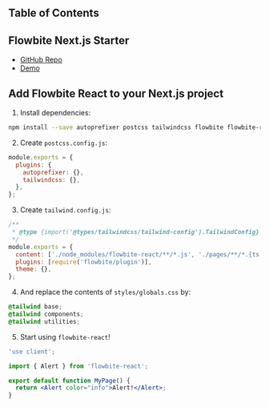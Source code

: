## Table of Contents

## Flowbite Next.js Starter

- [GitHub Repo](https://github.com/tulupinc/flowbite-next-starter)
- [Demo](https://flowbite-next-starter.vercel.app/)

## Add Flowbite React to your Next.js project

1. Install dependencies:

```bash
npm install --save autoprefixer postcss tailwindcss flowbite flowbite-react
```

2. Create `postcss.config.js`:

```javascript
module.exports = {
  plugins: {
    autoprefixer: {},
    tailwindcss: {},
  },
};
```

3. Create `tailwind.config.js`:

```javascript
/**
 * @type {import('@types/tailwindcss/tailwind-config').TailwindConfig}
 */
module.exports = {
  content: ['./node_modules/flowbite-react/**/*.js', './pages/**/*.{ts,tsx}', './public/**/*.html'],
  plugins: [require('flowbite/plugin')],
  theme: {},
};
```

4. And replace the contents of `styles/globals.css` by:

```css
@tailwind base;
@tailwind components;
@tailwind utilities;
```

5. Start using `flowbite-react`!

```jsx
'use client';

import { Alert } from 'flowbite-react';

export default function MyPage() {
  return <Alert color="info">Alert!</Alert>;
}
```
